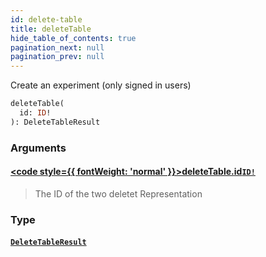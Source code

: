 ```yaml
---
id: delete-table
title: deleteTable
hide_table_of_contents: true
pagination_next: null
pagination_prev: null
---
```








Create an experiment (only signed in users)

```graphql
deleteTable(
  id: ID!
): DeleteTableResult
```


### Arguments

#### [<code style={{ fontWeight: 'normal' }}>deleteTable.<b>id</b></code>](#)<Bullet />[`ID!`](/docs/schemas/mikro/scalars/id) <Badge class="secondary" text="non-null"/> <Badge class="secondary" text="scalar"/>
> The ID of the two deletet Representation
> 

### Type

#### [`DeleteTableResult`](/docs/schemas/mikro/objects/delete-table-result) <Badge class="secondary" text="object"/>
> 
> 






